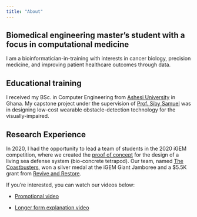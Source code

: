 ```yaml
---
title: "About"
---
```


## Biomedical engineering master's student with a focus in computational medicine

I am a bioinformatician-in-training with interests in cancer biology, precision medicine, and improving patient healthcare outcomes through data.

## Educational training
I received my BSc. in Computer Engineering from [Ashesi University](https://www.ashesi.edu.gh/) in Ghana. My capstone project under the supervision of [Prof. Siby Samuel](https://uwaterloo.ca/systems-design-engineering/profile/s5samuel) was in designing low-cost wearable obstacle-detection technology for the visually-impaired.

## Research Experience
In 2020, I had the opportunity to lead a team of students in the 2020 iGEM competition, where we created the [proof of concept](https://2020.igem.org/Team:AshesiGhana) for the design of a living sea defense system (bio-concrete tetrapod). Our team, named [The Coastbusters](https://2020.igem.org/Team:AshesiGhana/Poster), won a silver medal at the iGEM Giant Jamboree and a $5.5K grant from [Revive and Restore](https://reviverestore.org/events/igem-2020/).

If you're interested, you can watch our videos below:

* [Promotional video](https://video.igem.org/w/4e1c8b4a-a4ee-499a-9be5-ccbf4694967c)

* [Longer form explanation video](https://video.igem.org/w/8ddf129b-1df3-4612-85c7-0c643c4a52dd)
